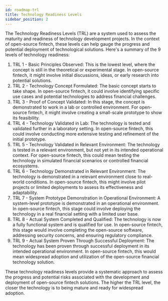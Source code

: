 ---
id: roadmap-trl
title: Technology Readiness Levels
sidebar_position: 2
---

<PicCenter image="/img/primers/trlmain.png" name="TRL Overview" />

The Technology Readiness Levels (TRL) are a system used to assess the maturity and readiness of technology development projects. In the context of open-source fintech, these levels can help gauge the progress and potential deployment of technological solutions. Here's a summary of the 9 levels of technology readiness:

1. TRL 1 - Basic Principles Observed: This is the lowest level, where the concept is still in the theoretical or experimental stage. In open-source fintech, it might involve initial discussions, ideas, or early research into potential solutions.
2. TRL 2 - Technology Concept Formulated: The basic concept starts to take shape. In open-source fintech, it could involve identifying specific use cases and potential technologies to address financial challenges.
3. TRL 3 - Proof of Concept Validated: In this stage, the concept is demonstrated to work in a lab or controlled environment. For open-source fintech, it might involve creating a small-scale prototype to show its feasibility.
4. TRL 4 - Technology Validated in Lab: The technology is tested and validated further in a laboratory setting. In open-source fintech, this could involve conducting more extensive testing and refinement of the initial prototype.
5. TRL 5 - Technology Validated in Relevant Environment: The technology is tested in a relevant environment, but not yet in its intended operational context. For open-source fintech, this could mean testing the technology in simulated financial scenarios or controlled financial ecosystems.
6. TRL 6 - Technology Demonstrated in Relevant Environment: The technology is demonstrated in a relevant environment close to real-world conditions. In open-source fintech, this might involve pilot projects or limited deployments to assess its effectiveness and adaptability.
7. TRL 7 - System Prototype Demonstration in Operational Environment: A system-level prototype is demonstrated in an operational environment. In open-source fintech, this stage could involve deploying the technology in a real financial setting with a limited user base.
8. TRL 8 - Actual System Completed and Qualified: The technology is now a fully functional system and is qualified for use. In open-source fintech, this stage would involve completing the open-source software, addressing security concerns, and ensuring regulatory compliance.
9. TRL 9 - Actual System Proven Through Successful Deployment: The technology has been proven through successful deployment in its intended operational environment. In open-source fintech, this would mean widespread adoption and utilization of the open-source financial technology solution.

These technology readiness levels provide a systematic approach to assess the progress and potential risks associated with the development and deployment of open-source fintech solutions. The higher the TRL level, the closer the technology is to being mature and ready for widespread adoption.

